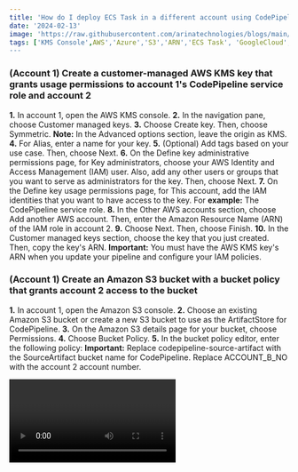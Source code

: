 ```yaml
---
title: 'How do I deploy ECS Task in a different account using CodePipeline that uses CodeDeploy'
date: '2024-02-13'
image: 'https://raw.githubusercontent.com/arinatechnologies/blogs/main/images/codedeply.webp'
tags: ['KMS Console',AWS','Azure','S3','ARN','ECS Task', 'GoogleCloud', 'CloudComputing', 'DevOps']
---
```

### (Account 1) Create a customer-managed AWS KMS key that grants usage permissions to account 1's CodePipeline service role and account 2
**1.** In account 1, open the AWS KMS console.
**2.** In the navigation pane, choose Customer managed keys.
**3.** Choose Create key. Then, choose Symmetric.
**Note:** In the Advanced options section, leave the origin as KMS.
**4.** For Alias, enter a name for your key.
**5.** (Optional) Add tags based on your use case. Then, choose Next.
**6.** On the Define key administrative permissions page, for Key administrators, choose your AWS Identity and Access Management (IAM) user. Also, add any other users or groups that you want to serve as administrators for the key. Then, choose Next.
**7.** On the Define key usage permissions page, for This account, add the IAM identities that you want to have access to the key. For **example:** The CodePipeline service role.
**8.** In the Other AWS accounts section, choose Add another AWS account. Then, enter the Amazon Resource Name (ARN) of the IAM role in account 2.
**9.** Choose Next. Then, choose Finish.
**10.** In the Customer managed keys section, choose the key that you just created. Then, copy the key's ARN.
**Important:** You must have the AWS KMS key's ARN when you update your pipeline and configure your IAM policies.

### (Account 1) Create an Amazon S3 bucket with a bucket policy that grants account 2 access to the bucket
**1.** In account 1, open the Amazon S3 console.
**2.** Choose an existing Amazon S3 bucket or create a new S3 bucket to use as the ArtifactStore for CodePipeline.
**3.** On the Amazon S3 details page for your bucket, choose Permissions.
**4.** Choose Bucket Policy.
**5.** In the bucket policy editor, enter the following policy:
**Important:** Replace codepipeline-source-artifact with the SourceArtifact bucket name for CodePipeline. Replace ACCOUNT_B_NO with the account 2 account number.

<Video id='7pY1LNxlIso' title='How do I deploy ECS Task in a different account using CodePipeline that uses CodeDeploy'/>

```
{
  'Version': '2012-10-17',
  'Statement': [
      {
          'Effect': 'Allow',
          'Principal': {
              'Service': 'logs.us-east-1.amazonaws.com'
          },
          'Action': 's3:GetBucketAcl',
          'Resource': 'arn:aws:s3:::current-account-pipeline-bucket',
          'Condition': {
              'StringEquals': {
                  'aws:SourceAccount': ' <<Account 1>>'
              },
              'ArnLike': {
                  'aws:SourceArn': 'arn:aws:logs:us-east-1: <<Account 1>>:*'
              }
          }
      },
      {
          'Effect': 'Allow',
          'Principal': {
              'Service': 'logs.us-east-1.amazonaws.com'
          },
          'Action': 's3:PutObject',
          'Resource': 'arn:aws:s3:::current-account-pipeline-bucket/*',
          'Condition': {
              'StringEquals': {
                  'aws:SourceAccount': ' <<Account 1>>',
                  's3:x-amz-acl': 'bucket-owner-full-control'
              }
          }
      },
      {
          'Effect': 'Allow',
          'Principal': {
              'AWS': 'arn:aws:iam::<<Account2>>:root'
          },
          'Action': [
              's3:Get*',
              's3:Put*'
          ],
          'Resource': 'arn:aws:s3:::current-account-pipeline-bucket/*'
      },
      {
          'Effect': 'Allow',
          'Principal': {
              'AWS': 'arn:aws:iam::<<Account2>>:root'
          },
          'Action': 's3:ListBucket',
          'Resource': 'arn:aws:s3:::current-account-pipeline-bucket'
      }
  ]
  }
```

6. Choose Save.

### (Account 2) Create a cross-account IAM role
**Create an IAM policy that allows the following**
a. The pipeline in account 1 to assume the cross-account IAM role in account 2
b. CodePipeline and CodeDeploy API actions
c. Amazon S3 API actions related to the SourceArtifact

**1.** In account 2, open the IAM console.
**2.** In the navigation pane, choose Policies. Then, choose Create policy.
**3.** Choose the JSON tab. Then, enter the following policy into the JSON editor:
**Important:** Replace codepipeline-source-artifact with your pipeline's Artifact store's bucket name.
```
{
    'Version': '2012-10-17',
    'Statement': [
        {
            'Effect': 'Allow',
            'Action': [
                's3:List*',
                's3:DeleteObjectVersion',
                's3:*Object',
                's3:CreateJob',
                's3:Put*',
                's3:Get*'
            ],
            'Resource': [
                'arn:aws:s3:::current-account-pipeline-bucket/*'
            ]
        },
        {
            'Action': [
                'kms:DescribeKey',
                'kms:GenerateDataKey',
                'kms:Decrypt',
                'kms:CreateGrant',
                'kms:ReEncrypt*',
                'kms:Encrypt'
            ],
            'Resource': [
                'arn:aws:kms:us-east-1: <<Account 1>>:key/f031942c-5c7b-4e9f-9215-56be4cddab51'
            ],
            'Effect': 'Allow',
            'Sid': 'KMSAccess'
        },
        {
            'Effect': 'Allow',
            'Action': [
                's3:Get*',
                's3:ListBucket'
            ],
            'Resource': [
                'arn:aws:s3:::current-account-pipeline-bucket'
            ]
        },
        {
            'Effect': 'Allow',
            'Action': [
                'cloudformation:*',
                'iam:PassRole'
            ],
            'Resource': '*'
        }
    ]
}
```

**4.** Choose Review policy.
**5.** For Name, enter a name for the policy.
**6.** Choose Create policy.

### Create a second IAM policy that allows AWS KMS API actions
**1.** In account 2, open the IAM console.
**2.** In the navigation pane, choose Policies. Then, choose Create policy.
**3.** Choose the JSON tab. Then, enter the following policy into the JSON editor:
**Important:** Replace arn:aws:kms:REGION:ACCOUNT_A_NO:key/key-id with your AWS KMS key's ARN that you copied earlier.
```
{
      'Action' : [
        'kms:DescribeKey',
        'kms:GenerateDataKey',
        'kms:Decrypt',
        'kms:CreateGrant',
        'kms:ReEncrypt*',
        'kms:Encrypt'
    ],
    'Resource': [
        'arn:aws:kms:us-east-1: <<Account 1>>:key/f031942c-5c7b-4e9f-9215-56be4cddab51'
    ],
    'Effect': 'Allow',
    'Sid': 'KMSAccess'
  }
```

**4.** Choose Review policy.
**5.** For Name, enter a name for the policy.
**6.** Choose Create policy.

### Create the cross-account IAM role using the policies that you created
**1.** In account 2, open the IAM console.
**2.** In the navigation pane, choose Roles.
**3.** Choose Create role.
**4.** Choose Another AWS account.
**5.** For Account ID, enter the account 1 account ID.
**6.** Choose Next: Permissions. Then, complete the steps to create the IAM role.
**7.** Attach the cross-account role policy and KMS key policy to the role that you created. For instructions, see Adding and removing IAM identity permissions.

### (Account 1) Add the AssumeRole permission to the account 1 CodePipeline service role to allow it to assume the cross-account role in account 2
**1.** In account 1, open the IAM console.
**2.** In the navigation pane, choose Roles.
**3.** Choose the IAM service role that you're using for CodePipeline.
**4.** Choose Add inline policy.
**5.** Choose the JSON tab. Then, enter the following policy into the JSON editor:

##### Important: Replace ACCOUNT_B_NO with the account 2 account number.

```
{
  'Version': '2012-10-17',
  'Statement': {
    'Effect': 'Allow',
    'Action': 'sts:AssumeRole',
    'Resource': [
      'arn:aws:iam::ACCOUNT_B_NO:role/*'
    ]
  }
}
```

**6.** Choose Review policy, and then create the policy.

### (Account 2) Create a service role for CodeDeploy and if using EC2 you need to also setup AutoScaling for EC2 service role that includes the required permissions for the services deployed by the stack
Note:

**1.** In account 2, open the IAM console.
**2.** In the navigation pane, choose Roles.
**3.** Create a role for AWS CloudFormation to use when launching services on your behalf.
**4.** Apply permissions to your role based on your use case.

**Important:** Make sure that your trust policy allows resources in Account 1: < Account 1 > 0 to access services that are deployed by the stack.

### (Account 1) Update the CodePipeline configuration to include the resources associated with account 2
Note: If you receive errors when running AWS Command Line Interface (AWS CLI) commands, confirm that you're running a recent version of the AWS CLI.

You can't use the CodePipeline console to create or edit a pipeline that uses resources associated with another account. However, you can use the console to create the general structure of the pipeline. Then, you can use the AWS CLI to edit the pipeline and add the resources associated with the other account. Or, you can update a current pipeline with the resources for the new pipeline. For more information, see Create a pipeline in CodePipeline.

**1. Get the pipeline JSON structure by running the following AWS CLI command:**
aws codepipeline get-pipeline --name MyFirstPipeline &gt;pipeline.jsonCopy CodeCopy CodeCopy CodeCopy CodeCopy CodeCopy CodeCopy CodeCopy CodeCopy Code
**2.** In your local pipeline.json file, confirm that the encryptionKey ID under artifactStore contains the ID with the AWS KMS key's ARN.
**Note:** For more information on pipeline structure, see create-pipeline in the AWS CLI Command Reference.

**3. The RoleArn inside the 'name':** 
'Deploy' configuration JSON structure for your pipeline is the role for the CodePipeline role in Account 2. This is IMPORTANT as using this role the pipeline in Account 1 will be able to know the ECS Service/task is in which account.

**4. Verify that the role is updated for both of the following:**
a. The RoleArn inside the action configuration JSON structure for your pipeline.
b. The roleArn outside the action configuration JSON structure for your pipeline.

**Note:** In the following code example, RoleArn is the role passed to AWS CloudFormation to launch the stack. CodePipeline uses roleArn to operate an AWS CloudFormation stack.

```
{
'pipeline': {
  'name': 'svc-pipeline',
  'roleArn': 'arn:aws:iam:: <<Account 1>>:role/codepipeline-role',
  'artifactStores': {
      'eu-west-2': {
          'type': 'S3',
          'location': 'codepipeline-eu-west-2-419402304744',
          'encryptionKey': {
              'id': 'arn:aws:kms:us-east-1: <<Account 1>>:key/f031942c-5c7b-4e9f-9215-56be4cddab51',
              'type': 'KMS'
          }
      },
      'us-east-1': {
          'type': 'S3',
          'location': 'codepipeline-us-east-1- <<Account 1>>'
      }
  },
  'stages': [
      {
          'name': 'Source',
          'actions': [
              {
                  'name': 'Source',
                  'actionTypeId': {
                      'category': 'Source',
                      'owner': 'AWS',
                      'provider': 'CodeCommit',
                      'version': '1'
                  },
                  'runOrder': 1,
                  'configuration': {
                      'BranchName': 'develop',
                      'OutputArtifactFormat': 'CODE_ZIP',
                      'PollForSourceChanges': 'false',
                      'RepositoryName': 'my-ecs-service'
                  },
                  'outputArtifacts': [
                      {
                          'name': 'SourceArtifact'
                      }
                  ],
                  'inputArtifacts': [],
                  'region': 'us-east-1'
              }
          ]
      },
      {
          'name': 'TST_Develop',
          'actions': [
              {
                  'name': 'Build-TST',
                  'actionTypeId': {
                      'category': 'Build',
                      'owner': 'AWS',
                      'provider': 'CodeBuild',
                      'version': '1'
                  },
                  'runOrder': 1,
                  'configuration': {
                      'ProjectName': 'codebuild-project'
                  },
                  'outputArtifacts': [
                      {
                          'name': 'BuildArtifact'
                      }
                  ],
                  'inputArtifacts': [
                      {
                          'name': 'SourceArtifact'
                      }
                  ],
                  'region': 'us-east-1'
              },
              {
                  'name': 'Build-Docker',
                  'actionTypeId': {
                      'category': 'Build',
                      'owner': 'AWS',
                      'provider': 'CodeBuild',
                      'version': '1'
                  },
                  'runOrder': 2,
                  'configuration': {
                      'PrimarySource': 'SourceArtifact',
                      'ProjectName': 'codebuild_docker_prj'
                  },
                  'outputArtifacts': [
                      {
                          'name': 'ImagedefnArtifactTST'
                      }
                  ],
                  'inputArtifacts': [
                      {
                          'name': 'SourceArtifact'
                      },
                      {
                          'name': 'BuildArtifactTST'
                      }
                  ],
                  'region': 'us-east-1'
              },
              {
                  'name': 'Deploy',
                  'actionTypeId': {
                      'category': 'Deploy',
                      'owner': 'AWS',
                      'provider': 'ECS',
                      'version': '1'
                  },
                  'runOrder': 3,
                  'configuration': {
                      'ClusterName': '<<Account2>>-ecs',
                      'ServiceName': '<<Account2>>-service'
                  },
                  'outputArtifacts': [],
                  'inputArtifacts': [
                      {
                          'name': 'ImagedefnArtifactTST'
                      }
                  ],
                  'roleArn': 'arn:aws:iam::<<Account2>>:role/codepipeline-role',
                  'region': 'eu-west-2'
              }
          ]
      }
  ],
  'version': 3,
  'pipelineType': 'V1'
},
'metadata': {
  'pipelineArn': 'arn:aws:codepipeline:us-east-1: <<Account 1>>:pipeline',
  'created': '2024-01-25T16:53:19.957000-06:00',
  'updated': '2024-01-25T18:57:07.565000-06:00'
    }
}
```

**5. Remove the metadata configuration from the pipeline.json file. For example**

```
'metadata': {
  'pipelineArn': 'arn:aws:codepipeline:us-east-1: <<Account 1>>:Account1-pipeline',
  'created': '2024-01-25T16:53:19.957000-06:00',
  'updated': '2024-01-25T18:57:07.565000-06:00'
}
```

**Important:** To align with proper JSON formatting, remove the comma before the metadata section.

**6.** (Optional) To create a pipeline and update the JSON structure, run the following command to update the pipeline with the new configuration file:
aws codepipeline update-pipeline --cli-input-json file://pipeline.jsonCopy CodeCopy CodeCopy CodeCopy CodeCopy CodeCopy CodeCopy CodeCopy CodeCopy Code
**7.** (Optional) To use a current pipeline and update the JSON structure, run the following command to create a new pipeline:
aws codepipeline create-pipeline --cli-input-json file://pipeline.jsonCopy CodeCopy CodeCopy CodeCopy CodeCopy CodeCopy CodeCopy CodeCopy CodeCopy Code
### Important: In your pipeline.json file, make sure that you change the name of your new pipeline.

Deploy ECS tasks across accounts seamlessly with CodePipeline and CodeDeploy for efficient multi-account management.

[Read about Arina Website Design](https://www.arinatechnologies.com/website-design)
[Read about Arina Consulting](https://www.arinatechnologies.com/consulting)
[Read about Arina Staffing](https://www.arinatechnologies.com/staffing)
[Read about Arina Website Performance](https://www.arinatechnologies.com/website-performance)
[Read about Arina Website Performance](https://www.arinatechnologies.com/pricing)
